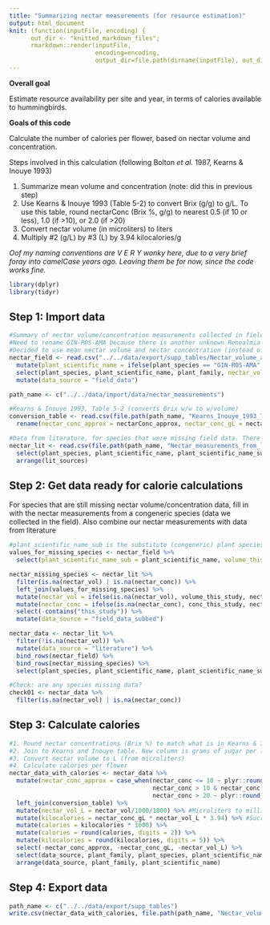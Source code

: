 ```yaml
---
title: "Summarizing nectar measurements (for resource estimation)"
output: html_document
knit: (function(inputFile, encoding) {
      out_dir <- "knitted_markdown_files";
      rmarkdown::render(inputFile,
                        encoding=encoding,
                        output_dir=file.path(dirname(inputFile), out_dir))})
---
```


**Overall goal**

Estimate resource availability per site and year, in terms of calories available to hummingbirds.

**Goals of this code**

Calculate the number of calories per flower, based on nectar volume and concentration.

Steps involved in this calculation (following Bolton *et al.* 1987, Kearns & Inouye 1993)

1. Summarize mean volume and concentration (note: did this in previous step)
2. Use Kearns & Inouye 1993 (Table 5-2) to convert Brix (g/g) to g/L. To use this table, round nectarConc (Brix %, g/g) to nearest 0.5 (if 10 or less), 1.0 (if >10), or 2.0 (if >20)
3. Convert nectar volume (in microliters) to liters
4.  Multiply #2 (g/L) by #3 (L) by 3.94 kilocalories/g

*Oof my naming conventions are V E R Y wonky here, due to a very brief foray into camelCase years ago. Leaving them be for now, since the code works fine.*

```r
library(dplyr)
library(tidyr)
```

## Step 1: Import data
```r
#Summary of nectar volume/concentration measurements collected in field
#Need to rename GIN-ROS-AMA because there is another unknown Renealmia species
#Decided to use mean nectar volume and nectar concentration (instead of median) since that is value most commonly found in literature
nectar_field <- read.csv("../../data/export/supp_tables/Nectar_volume_and_concentration_summary.csv") %>%
  mutate(plant_scientific_name = ifelse(plant_species == "GIN-ROS-AMA", "Renealmia sp. 2", as.character(plant_scientific_name))) %>%
  select(plant_species, plant_scientific_name, plant_family, nectar_vol = mean_vol, nectar_conc = mean_conc, everything()) %>%
  mutate(data_source = "field_data")

path_name <- c("../../data/import/data/nectar_measurements")

#Kearns & Inouye 1993, Table 5-2 (converts Brix w/w to w/volume)
conversion_table <- read.csv(file.path(path_name, "Kearns_Inouye_1993_Table_5-2.csv")) %>%
  rename(nectar_conc_approx = nectarConc_approx, nectar_conc_gL = nectarConc_gL)

#Data from literature, for species that were missing field data. There are still blanks for some species; I will substitute field data from congeneric species in next step
nectar_lit <- read.csv(file.path(path_name, "Nectar_measurements_from_literature_20200528.csv")) %>%
  select(plant_species, plant_scientific_name, plant_scientific_name_sub, plant_family, nectar_vol, nectar_conc, lit_site = site, lit_sources) %>%
  arrange(lit_sources)
```

## Step 2: Get data ready for calorie calculations

For species that are still missing nectar volume/concentration data, fill in with the nectar measurements from a congeneric species (data we collected in the field). Also combine our nectar measurements with data from literature
```r
#plant_scientific_name_sub is the substitute (congeneric) plant species whose data I will use
values_for_missing_species <- nectar_field %>%
  select(plant_scientific_name_sub = plant_scientific_name, volume_this_study = nectar_vol, conc_this_study = nectar_conc)

nectar_missing_species <- nectar_lit %>%
  filter(is.na(nectar_vol) | is.na(nectar_conc)) %>%
  left_join(values_for_missing_species) %>%
  mutate(nectar_vol = ifelse(is.na(nectar_vol), volume_this_study, nectar_vol)) %>%
  mutate(nectar_conc = ifelse(is.na(nectar_conc), conc_this_study, nectar_conc)) %>%
  select(-contains("this_study")) %>%
  mutate(data_source = "field_data_subbed")

nectar_data <- nectar_lit %>%
  filter(!is.na(nectar_vol)) %>%
  mutate(data_source = "literature") %>%
  bind_rows(nectar_field) %>%
  bind_rows(nectar_missing_species) %>%
  select(plant_species, plant_scientific_name, plant_scientific_name_sub, everything())

#Check: are any species missing data?
check01 <- nectar_data %>%
  filter(is.na(nectar_vol) | is.na(nectar_conc))
```

## Step 3: Calculate calories
```r
#1. Round nectar concentrations (Brix %) to match what is in Kearns & Inouye table
#2. Join to Kearns and Inouye table. New column is grams of sugar per liter nectar (nectarConc_gL)
#3. Convert nectar volume to L (from microliters)
#4. Calculate calories per flower
nectar_data_with_calories <- nectar_data %>%
  mutate(nectar_conc_approx = case_when(nectar_conc <= 10 ~ plyr::round_any(nectar_conc,accuracy = 0.5),
                                        nectar_conc > 10 & nectar_conc <= 20 ~ plyr::round_any(nectar_conc,accuracy = 1.0),
                                        nectar_conc > 20 ~ plyr::round_any(nectar_conc,accuracy = 2.0))) %>%
  left_join(conversion_table) %>%
  mutate(nectar_vol_L = nectar_vol/1000/1000) %>% #Microliters to milliliters to liters
  mutate(kilocalories = nectar_conc_gL * nectar_vol_L * 3.94) %>% #Sucrose provides 3.94 kilocalories/g
  mutate(calories = kilocalories * 1000) %>%
  mutate(calories = round(calories, digits = 2)) %>%
  mutate(kilocalories = round(kilocalories, digits = 5)) %>%
  select(-nectar_conc_approx, -nectar_conc_gL, -nectar_vol_L) %>%
  select(data_source, plant_family, plant_species, plant_scientific_name, plant_scientific_name_sub, mean_vol = nectar_vol, sd_vol, contains("vol"), mean_conc = nectar_conc, sd_conc, contains("conc"), calories, kilocalories, starts_with("numFlowers"), everything()) %>%
  arrange(data_source, plant_family, plant_scientific_name) 
```

## Step 4: Export data
```r
path_name <- c("../../data/export/supp_tables")
write.csv(nectar_data_with_calories, file.path(path_name, "Nectar_volume_concentration_and_calories_summary.csv"), row.names = FALSE)
```


